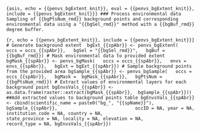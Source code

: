 ```{asis, echo = {{penvs_bgExtent_knit}}, eval = {{penvs_bgExtent_knit}}, include = {{penvs_bgExtent_knit}}}
### Process environmental data
Sampling of {{bgPtsNum_rmd}} background points and corresponding environmental data using a "{{bgSel_rmd}}" method with a {{bgBuf_rmd}} degree buffer.
```

```{r, echo = {{penvs_bgExtent_knit}}, include = {{penvs_bgExtent_knit}}}
# Generate background extent 
bgExt_{{spAbr}} <- penvs_bgExtent(
  occs = occs_{{spAbr}},
  bgSel = "{{bgSel_rmd}}",
  bgBuf = {{bgBuf_rmd}})
# Mask environmental data to provided extent
bgMask_{{spAbr}} <- penvs_bgMask(
  occs = occs_{{spAbr}},
  envs = envs_{{spAbr}},
  bgExt = bgExt_{{spAbr}})
# Sample background points from the provided area
bgSample_{{spAbr}} <- penvs_bgSample(
  occs = occs_{{spAbr}},
  bgMask =  bgMask_{{spAbr}},
  bgPtsNum = {{bgPtsNum_rmd}})
# Extract values of environmental layers for each background point
bgEnvsVals_{{spAbr}} <- as.data.frame(raster::extract(bgMask_{{spAbr}},  bgSample_{{spAbr}}))
##Add extracted values to background points table
bgEnvsVals_{{spAbr}} <- cbind(scientific_name = paste0("bg_", "{{spName}}"), bgSample_{{spAbr}},
                            occID = NA, year = NA, institution_code = NA, country = NA,
                            state_province = NA, locality = NA, elevation = NA,
                            record_type = NA, bgEnvsVals_{{spAbr}})
```
